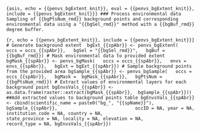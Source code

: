 ```{asis, echo = {{penvs_bgExtent_knit}}, eval = {{penvs_bgExtent_knit}}, include = {{penvs_bgExtent_knit}}}
### Process environmental data
Sampling of {{bgPtsNum_rmd}} background points and corresponding environmental data using a "{{bgSel_rmd}}" method with a {{bgBuf_rmd}} degree buffer.
```

```{r, echo = {{penvs_bgExtent_knit}}, include = {{penvs_bgExtent_knit}}}
# Generate background extent 
bgExt_{{spAbr}} <- penvs_bgExtent(
  occs = occs_{{spAbr}},
  bgSel = "{{bgSel_rmd}}",
  bgBuf = {{bgBuf_rmd}})
# Mask environmental data to provided extent
bgMask_{{spAbr}} <- penvs_bgMask(
  occs = occs_{{spAbr}},
  envs = envs_{{spAbr}},
  bgExt = bgExt_{{spAbr}})
# Sample background points from the provided area
bgSample_{{spAbr}} <- penvs_bgSample(
  occs = occs_{{spAbr}},
  bgMask =  bgMask_{{spAbr}},
  bgPtsNum = {{bgPtsNum_rmd}})
# Extract values of environmental layers for each background point
bgEnvsVals_{{spAbr}} <- as.data.frame(raster::extract(bgMask_{{spAbr}},  bgSample_{{spAbr}}))
##Add extracted values to background points table
bgEnvsVals_{{spAbr}} <- cbind(scientific_name = paste0("bg_", "{{spName}}"), bgSample_{{spAbr}},
                            occID = NA, year = NA, institution_code = NA, country = NA,
                            state_province = NA, locality = NA, elevation = NA,
                            record_type = NA, bgEnvsVals_{{spAbr}})
```
